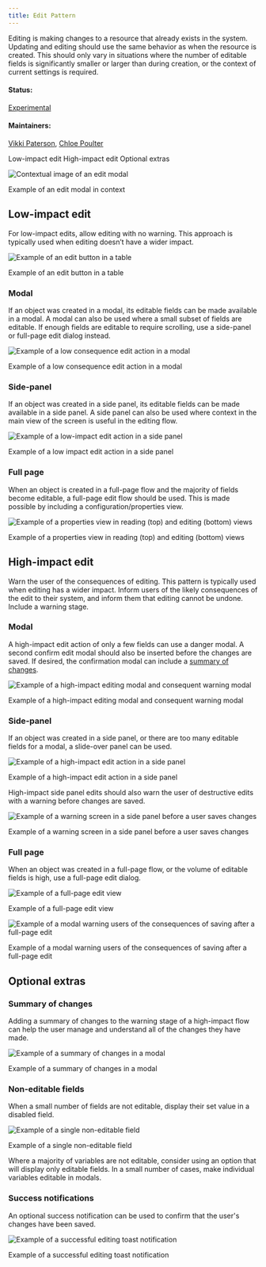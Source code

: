 ```yaml
---
title: Edit Pattern
---
```


<PageDescription>

Editing is making changes to a resource that already exists in the system.
Updating and editing should use the same behavior as when the resource is created. This should only vary in situations where the number of editable fields is significantly smaller or larger than during creation, or the context of current settings is required.

</PageDescription>

#### Status:

[Experimental](/experimental/overview/)

#### Maintainers:

[Vikki Paterson](https://github.com/vikkipaterson), [Chloe Poulter](https://github.com/chloepoulterdesign)

<AnchorLinks>

  <AnchorLink>Low-impact edit</AnchorLink>
  <AnchorLink>High-impact edit</AnchorLink>
  <AnchorLink>Optional extras</AnchorLink>

</AnchorLinks>

![Contextual image of an edit modal](images/01.png)

<Caption>Example of an edit modal in context</Caption>

## Low-impact edit

For low-impact edits, allow editing with no warning. This approach is typically used when editing doesn’t have a wider impact.

<Row>
<Column colLg={8}>

![Example of an edit button in a table](images/02.png)

<Caption>Example of an edit button in a table</Caption>

</Column>
</Row>

### Modal

If an object was created in a modal, its editable fields can be made available in a modal. A modal can also be used where a small subset of fields are editable.
If enough fields are editable to require scrolling, use a side-panel or full-page edit dialog instead.

<Row>
<Column colLg={8}>

![Example of a low consequence edit action in a modal](images/03.png)

<Caption>Example of a low consequence edit action in a modal</Caption>

</Column>
</Row>

### Side-panel

If an object was created in a side panel, its editable fields can be made available in a side panel. A side panel can also be used where context in the main view of the screen is useful in the editing flow.

<Row>
<Column colLg={8}>

![Example of a low-impact edit action in a side panel](images/04.png)

<Caption>Example of a low impact edit action in a side panel</Caption>

</Column>
</Row>

### Full page

When an object is created in a full-page flow and the majority of fields become editable, a full-page edit flow should be used. This is made possible by including a configuration/properties view.

<Row>
<Column colLg={8}>

![Example of a properties view in reading (top) and editing (bottom) views](images/05.png)

<Caption>
  Example of a properties view in reading (top) and editing (bottom) views
</Caption>

</Column>
</Row>

## High-impact edit

Warn the user of the consequences of editing. This pattern is typically used when editing has a wider impact.
Inform users of the likely consequences of the edit to their system, and inform them that editing cannot be undone. Include a warning stage.

### Modal

A high-impact edit action of only a few fields can use a danger modal. A second confirm edit modal should also be inserted before the changes are saved. If desired, the confirmation modal can include a [summary of changes](#summary-of-changes).

<Row>
<Column colLg={8}>

![Example of a high-impact editing modal and consequent warning modal](images/06.png)

<Caption>
  Example of a high-impact editing modal and consequent warning modal
</Caption>

</Column>
</Row>

### Side-panel

If an object was created in a side panel, or there are too many editable fields for a modal, a slide-over panel can be used.

<Row>
<Column colLg={8}>

![Example of a high-impact edit action in a side panel](images/07.png)

<Caption>Example of a high-impact edit action in a side panel</Caption>

</Column>
</Row>

High-impact side panel edits should also warn the user of destructive edits with a warning before changes are saved.

<Row>
<Column colLg={8}>

![Example of a warning screen in a side panel before a user saves changes](images/08.png)

<Caption>
  Example of a warning screen in a side panel before a user saves changes
</Caption>

</Column>
</Row>

### Full page

When an object was created in a full-page flow, or the volume of editable fields is high, use a full-page edit dialog.

<Row>
<Column colLg={8}>

![Example of a full-page edit view](images/09.png)

<Caption>Example of a full-page edit view</Caption>

</Column>
</Row>

<Row>
<Column colLg={8}>

![Example of a modal warning users of the consequences of saving after a full-page edit](images/10.png)

<Caption>
  Example of a modal warning users of the consequences of saving after a
  full-page edit
</Caption>

</Column>
</Row>

## Optional extras

### Summary of changes

Adding a summary of changes to the warning stage of a high-impact flow can help the user manage and understand all of the changes they have made.

<Row>
<Column colLg={8}>

![Example of a summary of changes in a modal](images/12.png)

<Caption>Example of a summary of changes in a modal</Caption>

</Column>
</Row>

### Non-editable fields

When a small number of fields are not editable, display their set value in a disabled field.

<Row>
<Column colLg={8}>

![Example of a single non-editable field](images/11.png)

<Caption>Example of a single non-editable field</Caption>

</Column>
</Row>

Where a majority of variables are not editable, consider using an option that will display only editable fields. In a small number of cases, make individual variables editable in modals.

### Success notifications

An optional success notification can be used to confirm that the user's changes have been saved.

<Row>
<Column colLg={8}>

![Example of a successful editing toast notification](images/13.png)

<Caption>Example of a successful editing toast notification</Caption>

</Column>
</Row>
